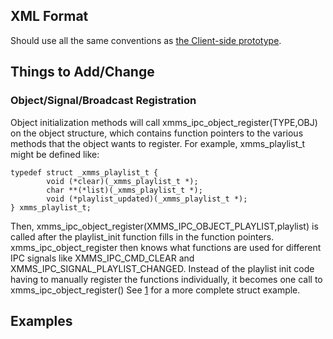 == XML Format ==
Should use all the same conventions as [[Generated IPC/Format | the Client-side prototype]].

== Things to Add/Change ==
=== Object/Signal/Broadcast Registration ===
Object initialization methods will call xmms_ipc_object_register(TYPE,OBJ) on the object structure, which contains function pointers to the various methods that the object wants to register. For example, xmms_playlist_t might be defined like:

 typedef struct _xmms_playlist_t {
         void (*clear)(_xmms_playlist_t *);
         char **(*list)(_xmms_playlist_t *);
         void (*playlist_updated)(_xmms_playlist_t *);
 } xmms_playlist_t;


Then, xmms_ipc_object_register(XMMS_IPC_OBJECT_PLAYLIST,playlist) is called after the playlist_init function fills in the function pointers. xmms_ipc_object_register then knows what functions are used for different IPC signals like XMMS_IPC_CMD_CLEAR and XMMS_IPC_SIGNAL_PLAYLIST_CHANGED. Instead of the playlist init code having to manually register the functions individually, it becomes one call to xmms_ipc_object_register() See [http://people.xmms2.org/~andersg/genipc/generated.c.txt] for a more complete struct example.

== Examples ==